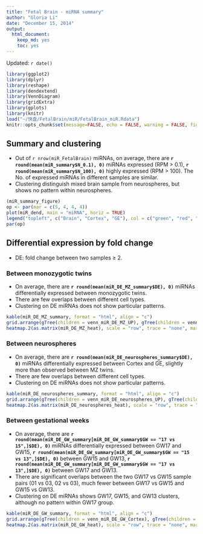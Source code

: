 ```yaml
---
title: "Fetal Brain - miRNA summary"
author: "Gloria Li"
date: "December 15, 2014"
output:
  html_document:
    keep_md: yes
    toc: yes
---
```


Updated: `r date()`

```r
library(ggplot2)
library(dplyr)
library(reshape)
library(dendextend)
library(VennDiagram)
library(gridExtra)
library(gplots)
library(knitr)
load("~/快盘/FetalBrain/miR/FetalBrain_miR.Rdata")
knitr::opts_chunk$set(message=FALSE, echo = FALSE, warning = FALSE, fig.height = 8, fig.width = 8)
```

## Summary and clustering 

* Out of `r nrow(miR_FetalBrain)` miRNAs, on average, there are __`r round(mean(miR_summary$N_0.1), 0)`__ miRNAs expressed (RPM > 0.1), __`r round(mean(miR_summary$N_100), 0)`__ highly expressed (RPM > 100). The No. of expressed miRNAs in different samples are similar.       
* Clustering distinguish mixed brain sample from neurospheres, but shows no pattern within neurospheres.    

```r
(miR_summary_figure)
op <- par(mar = c(5, 4, 4, 4))
plot(miR_dend, main = "miRNA", horiz = TRUE)
legend("topleft", c("Brain", "Cortex", "GE"), col = c("green", "red", "blue"), lwd = 8)
par(op)
```

## Differential expression by fold change 

* DE: fold change between two samples $\ge$ 2.     

### Between monozygotic twins  

* On average, there are __`r round(mean(miR_DE_MZ_summary$DE), 0)`__ miRNAs differentially expressed between monozygotic twins.   
* There are few overlaps between different cell types.      
* Clustering on DE miRNAs does not show particular patterns.        

```r
kable(miR_DE_MZ_summary, format = "html", align = "c")
grid.arrange(gTree(children = venn_miR_DE_MZ_UP), gTree(children = venn_miR_DE_MZ_DN), nrow = 1)
heatmap.2(as.matrix(miR_DE_MZ_heat), scale = "row", trace = "none", margins = c(11, 6), keysize = 1, density.info = "none", col = bluered(256), key.title = "", key.xlab = "")
```

### Between neurospheres  

* On average, there are __`r round(mean(miR_DE_neurospheres_summary$DE), 0)`__ miRNAs differentially expressed between Cortex and GE, slightly more than observed between MZ twins.   
* There are few overlaps between different cell types.      
* Clustering on DE miRNAs does not show particular patterns.        

```r
kable(miR_DE_neurospheres_summary, format = "html", align = "c")
grid.arrange(gTree(children = venn_miR_DE_neurospheres_UP), gTree(children = venn_miR_DE_neurospheres_DN), nrow = 1)
heatmap.2(as.matrix(miR_DE_neurospheres_heat), scale = "row", trace = "none", margins = c(11, 6), keysize = 1, density.info = "none", col = bluered(256), key.title = "", key.xlab = "")
```

### Between gestational weeks 

* On average, there are __`r round(mean(miR_DE_GW_summary[miR_DE_GW_summary$GW == "17 vs 15",]$DE), 0)`__ miRNAs differentially expressed between GW17 and GW15, __`r round(mean(miR_DE_GW_summary[miR_DE_GW_summary$GW == "15 vs 13",]$DE), 0)`__ between GW15 and GW13, __`r round(mean(miR_DE_GW_summary[miR_DE_GW_summary$GW == "17 vs 13",]$DE), 0)`__ between GW17 and GW13.   
* There are significant overlaps between the two GW17 vs GW15 sample pairs (01 vs 03, 02 vs 03), much fewer between GW17 vs GW15 and GW15 vs GW13.      
* Clustering on DE miRNAs shows GW17, GW15, and GW13 clusters, although no pattern within GW17 group.        

```r
kable(miR_DE_GW_summary, format = "html", align = "c")
grid.arrange(gTree(children = venn_miR_DE_GW_Cortex), gTree(children = venn_miR_DE_GW_GE), nrow = 1)
heatmap.2(as.matrix(miR_DE_GW_heat), scale = "row", trace = "none", margins = c(11, 6), keysize = 1, density.info = "none", col = bluered(256), key.title = "", key.xlab = "")
```



